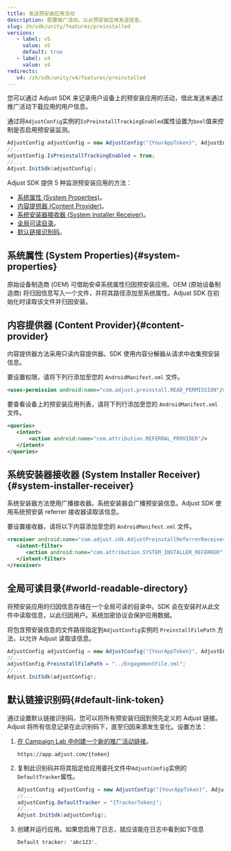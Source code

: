 ```yaml
---
title: 发送预安装应用活动
description: 配置推广活动，以从预安装应用发送信息。
slug: zh/sdk/unity/features/preinstalled
versions:
   - label: v5
     value: v5
     default: true
   - label: v4
     value: v4
redirects:
   v4: /zh/sdk/unity/v4/features/preinstalled
---
```


您可以通过 Adjust SDK 来记录用户设备上的预安装应用的活动，借此发送未通过推广活动下载应用的用户信息。

通过将`AdjustConfig`实例的`IsPreinstallTrackingEnabled`属性设置为`bool`值来控制是否启用预安装监测。

```cs
AdjustConfig adjustConfig = new AdjustConfig("{YourAppToken}", AdjustEnvironment.Sandbox, true);
//...
adjustConfig.IsPreinstallTrackingEnabled = true;
//...
Adjust.InitSdk(adjustConfig);
```

Adjust SDK 提供 5 种监测预安装应用的方法：

- [系统属性 \(System Properties\)](#system-properties)。
- [内容提供器 \(Content Provider\)](#content-provider)。
- [系统安装器接收器 \(System Installer Receiver\)](#system-installer-receiver)。
- [全局可读目录](#world-readable-directory)。
- [默认链接识别码](#default-link-token)。

## 系统属性 \(System Properties\)\{\#system\-properties\}

原始设备制造商 \(OEM\) 可借助安卓系统属性归因预安装应用。OEM \(原始设备制造商\) 将归因信息写入一个文件，并将其路径添加至系统属性。Adjust SDK 在初始化时读取该文件并归因安装。

## 内容提供器 \(Content Provider\)\{\#content\-provider\}

内容提供器方法采用只读内容提供器。SDK 使用内容分解器从请求中收集预安装信息。

要设置权限，请将下列行添加至您的 `AndroidManifest.xml` 文件。

<CodeBlock title="AndroidManifest.xml">

```xml
<uses-permission android:name="com.adjust.preinstall.READ_PERMISSION"/>
```

</CodeBlock>

要查看设备上的预安装应用列表，请将下列行添加至您的 `AndroidManifest.xml` 文件。

<CodeBlock title="AndroidManifest.xml">

```xml
<queries>
   <intent>
       <action android:name="com.attribution.REFERRAL_PROVIDER"/>
   </intent>
</queries>

```

</CodeBlock>

## 系统安装器接收器 \(System Installer Receiver\)\{\#system\-installer\-receiver\}

系统安装器方法使用广播接收器。系统安装器会广播预安装信息。Adjust SDK 使用系统预安装 referrer 接收器读取该信息。

要设置接收器，请将以下内容添加至您的 `AndroidManifest.xml` 文件。

<CodeBlock title="AndroidManifest.xml">

```xml
<receiver android:name="com.adjust.sdk.AdjustPreinstallReferrerReceiver">
   <intent-filter>
      <action android:name="com.attribution.SYSTEM_INSTALLER_REFERRER" />
   </intent-filter>
</receiver>

```

</CodeBlock>

## 全局可读目录\{\#world\-readable\-directory\}

将预安装应用的归因信息存储在一个全局可读的目录中。SDK 会在安装时从此文件中读取信息，以此归因用户。系统加密协议会保护应用数据。

将包含预安装信息的文件路径指定到`AdjustConfig`实例的 `PreinstallFilePath` 方法，以允许 Adjust 读取该信息。

```cs
AdjustConfig adjustConfig = new AdjustConfig("{YourAppToken}", AdjustEnvironment.Sandbox, true);
//...
adjustConfig.PreinstallFilePath = "../EngagementFile.xml";
//...
Adjust.InitSdk(adjustConfig);
```

## 默认链接识别码\{\#default\-link\-token\}

通过设置默认链接识别码，您可以将所有预安装归因到预先定义的 Adjust 链接。Adjust 将所有信息记录在此识别码下，直至归因来源发生变化。设置方法：

1. [在 Campaign Lab 中创建一个新的推广活动链接](https://help.adjust.com/zh/article/links)。

   ```http
   https://app.adjust.com/{token}
   ```

2. 复制此识别码并将其指定给应用委托文件中`AdjustConfig`实例的`DefaultTracker`属性。

   ```cs
   AdjustConfig adjustConfig = new AdjustConfig("{YourAppToken}", AdjustEnvironment.Sandbox);
   //...
   adjustConfig.DefaultTracker = "{TrackerToken}";
   //...
   Adjust.InitSdk(adjustConfig);
   ```

3. 创建并运行应用。如果您启用了日志，就应该能在日志中看到如下信息

   ```text
   Default tracker: 'abc123'.
   ```
